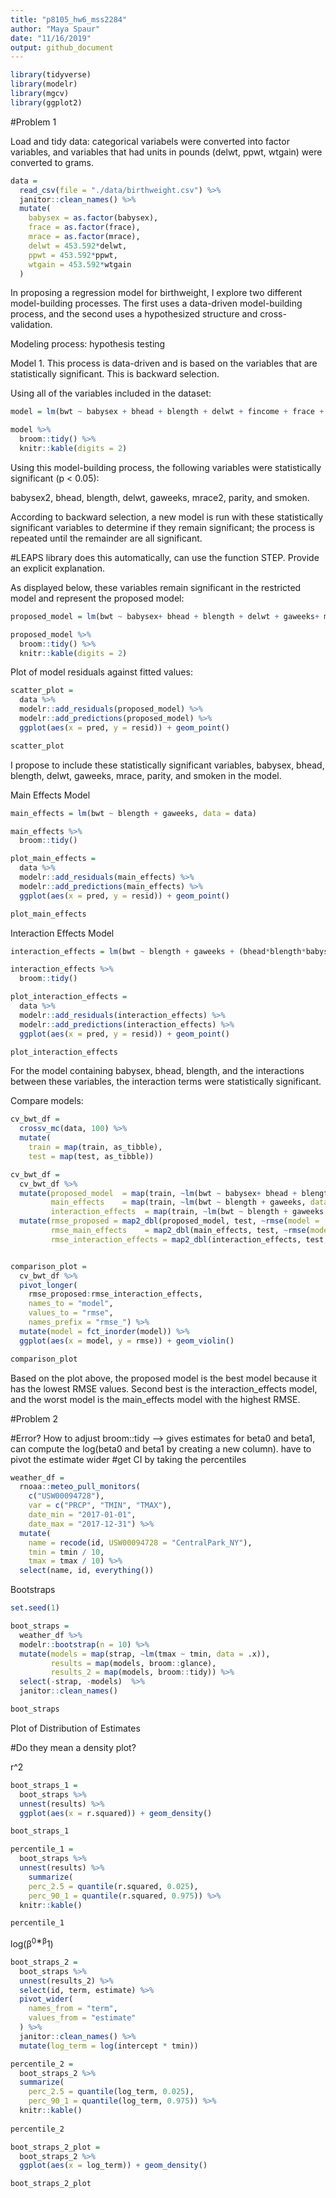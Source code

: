 ```yaml
---
title: "p8105_hw6_mss2284"
author: "Maya Spaur"
date: "11/16/2019"
output: github_document
---
```


```r
library(tidyverse)
library(modelr)
library(mgcv)
library(ggplot2)

```

#Problem 1

Load and tidy data: categorical variabels were converted into factor variables, and variables that had units in pounds (delwt, ppwt, wtgain) were converted to grams.

```r
data = 
  read_csv(file = "./data/birthweight.csv") %>%
  janitor::clean_names() %>%
  mutate(
    babysex = as.factor(babysex),
    frace = as.factor(frace),
    mrace = as.factor(mrace),
    delwt = 453.592*delwt,
    ppwt = 453.592*ppwt,
    wtgain = 453.592*wtgain
  )

```

In proposing a regression model for birthweight, I explore two different model-building processes. The first uses a data-driven model-building process, and the second uses a hypothesized structure and cross-validation.

Modeling process: hypothesis testing

Model 1. This process is data-driven and is based on the variables that are statistically significant. This is backward selection. 

Using all of the variables included in the dataset:

```r
model = lm(bwt ~ babysex + bhead + blength + delwt + fincome + frace + gaweeks + malform + menarche + mheight + momage + mrace + parity + pnumlbw + pnumsga + ppbmi + ppwt + smoken + wtgain, data = data)

model %>%
  broom::tidy() %>%
  knitr::kable(digits = 2)
```

Using this model-building process, the following variables were statistically significant (p < 0.05):

babysex2, bhead, blength, delwt, gaweeks, mrace2, parity, and smoken.

According to backward selection, a new model is run with these statistically significant variables to determine if they remain significant; the process is repeated until the remainder are all significant. 

#LEAPS library does this automatically, can use the function STEP. Provide an explicit explanation.

As displayed below, these variables remain significant in the restricted model and represent the proposed model: 

```r

proposed_model = lm(bwt ~ babysex+ bhead + blength + delwt + gaweeks+ mrace + parity + smoken, data = data)

proposed_model %>%
  broom::tidy() %>%
  knitr::kable(digits = 2)

```

Plot of model residuals against fitted values:

```r
scatter_plot =
  data %>% 
  modelr::add_residuals(proposed_model) %>% 
  modelr::add_predictions(proposed_model) %>%
  ggplot(aes(x = pred, y = resid)) + geom_point()

scatter_plot
```

I propose to include these statistically significant variables, babysex, bhead, blength, delwt, gaweeks, mrace, parity, and smoken in the model.



Main Effects Model

```r

main_effects = lm(bwt ~ blength + gaweeks, data = data)

main_effects %>%
  broom::tidy()

plot_main_effects =
  data %>% 
  modelr::add_residuals(main_effects) %>%
  modelr::add_predictions(main_effects) %>%
  ggplot(aes(x = pred, y = resid)) + geom_point()

plot_main_effects
```

Interaction Effects Model

```r

interaction_effects = lm(bwt ~ blength + gaweeks + (bhead*blength*babysex), data = data)

interaction_effects %>%
  broom::tidy()

plot_interaction_effects =
  data %>% 
  modelr::add_residuals(interaction_effects) %>%
  modelr::add_predictions(interaction_effects) %>%
  ggplot(aes(x = pred, y = resid)) + geom_point()

plot_interaction_effects
```

For the model containing babysex, bhead, blength, and the interactions between these variables, the interaction terms were statistically significant.


Compare models:

```r
cv_bwt_df =
  crossv_mc(data, 100) %>%
  mutate(
    train = map(train, as_tibble),
    test = map(test, as_tibble))

cv_bwt_df = 
  cv_bwt_df %>% 
  mutate(proposed_model  = map(train, ~lm(bwt ~ babysex+ bhead + blength + delwt + gaweeks+ mrace + parity + smoken, data = .x)),
         main_effects    = map(train, ~lm(bwt ~ blength + gaweeks, data = .x)),
         interaction_effects  = map(train, ~lm(bwt ~ blength + gaweeks + (bhead*blength*babysex), data = .x))) %>% 
  mutate(rmse_proposed = map2_dbl(proposed_model, test, ~rmse(model = .x, data = .y)),
         rmse_main_effects    = map2_dbl(main_effects, test, ~rmse(model = .x, data = .y)),
         rmse_interaction_effects = map2_dbl(interaction_effects, test, ~rmse(model = .x, data = .y)))


comparison_plot = 
  cv_bwt_df %>% 
  pivot_longer(
    rmse_proposed:rmse_interaction_effects,
    names_to = "model", 
    values_to = "rmse",
    names_prefix = "rmse_") %>% 
  mutate(model = fct_inorder(model)) %>% 
  ggplot(aes(x = model, y = rmse)) + geom_violin()

comparison_plot
```


Based on the plot above, the proposed model is the best model because it has the lowest RMSE values. Second best is the interaction_effects model, and the worst model is the main_effects model with the highest RMSE.

#Problem 2

#Error? How to adjust broom::tidy --> gives estimates for beta0 and beta1, can compute the log(beta0 and beta1 by creating a new column). have to pivot the estimate wider
#get CI by taking the percentiles

```r
weather_df = 
  rnoaa::meteo_pull_monitors(
    c("USW00094728"),
    var = c("PRCP", "TMIN", "TMAX"), 
    date_min = "2017-01-01",
    date_max = "2017-12-31") %>%
  mutate(
    name = recode(id, USW00094728 = "CentralPark_NY"),
    tmin = tmin / 10,
    tmax = tmax / 10) %>%
  select(name, id, everything())

```

Bootstraps

```r
set.seed(1)

boot_straps = 
  weather_df %>% 
  modelr::bootstrap(n = 10) %>%
  mutate(models = map(strap, ~lm(tmax ~ tmin, data = .x)),
         results = map(models, broom::glance),
         results_2 = map(models, broom::tidy)) %>%
  select(-strap, -models)  %>%
  janitor::clean_names()

boot_straps
```


Plot of Distribution of Estimates

#Do they mean a density plot?

r^2
```r
boot_straps_1 =
  boot_straps %>% 
  unnest(results) %>%
  ggplot(aes(x = r.squared)) + geom_density()

boot_straps_1

percentile_1 = 
  boot_straps %>% 
  unnest(results) %>%
    summarize(
    perc_2.5 = quantile(r.squared, 0.025),
    perc_90_1 = quantile(r.squared, 0.975)) %>%
  knitr::kable()

percentile_1

```

log(β^0∗β^1)

```r
boot_straps_2 =
  boot_straps %>% 
  unnest(results_2) %>%
  select(id, term, estimate) %>%
  pivot_wider(
    names_from = "term",
    values_from = "estimate"
  ) %>%
  janitor::clean_names() %>%
  mutate(log_term = log(intercept * tmin)) 

percentile_2 = 
  boot_straps_2 %>%
  summarize(
    perc_2.5 = quantile(log_term, 0.025),
    perc_90_1 = quantile(log_term, 0.975)) %>%
  knitr::kable()
  
percentile_2  

boot_straps_2_plot =
  boot_straps_2 %>%
  ggplot(aes(x = log_term)) + geom_density()

boot_straps_2_plot

```

